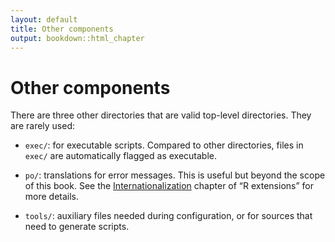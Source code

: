 ```yaml
---
layout: default
title: Other components
output: bookdown::html_chapter
---
```


# Other components {#misc}

There are three other directories that are valid top-level directories. They are rarely used:

* `exec/`: for executable scripts. Compared to other directories, files in 
  `exec/` are automatically flagged as executable.

* `po/`: translations for error messages. This is useful but beyond the scope 
  of this book. See the [Internationalization][internationalization] chapter of 
  "R extensions" for more details.

* `tools/`: auxiliary files needed during configuration, or for sources that need
  to generate scripts.

[internationalization]:http://cran.rstudio.com/doc/manuals/r-devel/R-exts.html#Internationalization
